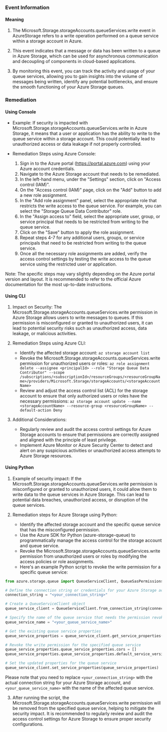
### Event Information

#### Meaning

1. The Microsoft.Storage.storageAccounts.queueServices.write event in AzureStorage refers to a write operation performed on a queue service within a storage account in Azure.

2. This event indicates that a message or data has been written to a queue in Azure Storage, which can be used for asynchronous communication and decoupling of components in cloud-based applications.

3. By monitoring this event, you can track the activity and usage of your queue services, allowing you to gain insights into the volume of messages being written, identify any potential bottlenecks, and ensure the smooth functioning of your Azure Storage queues.

### Remediation

#### Using Console

- Example: If security is impacted with Microsoft.Storage.storageAccounts.queueServices.write in Azure Storage, it means that a user or application has the ability to write to the queue service within a storage account. This could potentially lead to unauthorized access or data leakage if not properly controlled.

- Remediation Steps using Azure Console:
  1. Sign in to the Azure portal (https://portal.azure.com) using your Azure account credentials.
  2. Navigate to the Azure Storage account that needs to be remediated.
  3. In the left-hand menu, under the "Settings" section, click on "Access control (IAM)".
  4. On the "Access control (IAM)" page, click on the "Add" button to add a new role assignment.
  5. In the "Add role assignment" panel, select the appropriate role that restricts the write access to the queue service. For example, you can select the "Storage Queue Data Contributor" role.
  6. In the "Assign access to" field, select the appropriate user, group, or service principal that needs to be restricted from writing to the queue service.
  7. Click on the "Save" button to apply the role assignment.
  8. Repeat steps 4-7 for any additional users, groups, or service principals that need to be restricted from writing to the queue service.
  9. Once all the necessary role assignments are added, verify the access control settings by testing the write access to the queue service using the restricted user or application.

Note: The specific steps may vary slightly depending on the Azure portal version and layout. It is recommended to refer to the official Azure documentation for the most up-to-date instructions.

#### Using CLI

1. Impact on Security: The Microsoft.Storage.storageAccounts.queueServices.write permission in Azure Storage allows users to write messages to queues. If this permission is misconfigured or granted to unauthorized users, it can lead to potential security risks such as unauthorized access, data leakage, or malicious activities.

2. Remediation Steps using Azure CLI:
   - Identify the affected storage account: `az storage account list`
   - Revoke the Microsoft.Storage.storageAccounts.queueServices.write permission for unauthorized users or roles: 
     `az role assignment delete --assignee <principalId> --role "Storage Queue Data Contributor" --scope /subscriptions/<subscriptionId>/resourceGroups/<resourceGroupName>/providers/Microsoft.Storage/storageAccounts/<storageAccountName>`
   - Review and adjust the access control list (ACL) for the storage account to ensure that only authorized users or roles have the necessary permissions: 
     `az storage account update --name <storageAccountName> --resource-group <resourceGroupName> --default-action Deny`

3. Additional Considerations:
   - Regularly review and audit the access control settings for Azure Storage accounts to ensure that permissions are correctly assigned and aligned with the principle of least privilege.
   - Implement Azure Monitor or Azure Security Center to detect and alert on any suspicious activities or unauthorized access attempts to Azure Storage resources.

#### Using Python

1. Example of security impact: If the Microsoft.Storage.storageAccounts.queueServices.write permission is misconfigured or granted to unauthorized users, it could allow them to write data to the queue services in Azure Storage. This can lead to potential data breaches, unauthorized access, or disruption of the queue services.

2. Remediation steps for Azure Storage using Python:
   - Identify the affected storage account and the specific queue service that has the misconfigured permission.
   - Use the Azure SDK for Python (azure-storage-queue) to programmatically manage the access control for the storage account and queue service.
   - Revoke the Microsoft.Storage.storageAccounts.queueServices.write permission from unauthorized users or roles by modifying the access policies or role assignments.
   - Here's an example Python script to revoke the write permission for a specific queue service:

```python
from azure.storage.queue import QueueServiceClient, QueueSasPermissions

# Define the connection string or credentials for your Azure Storage account
connection_string = "<your_connection_string>"

# Create a QueueServiceClient object
queue_service_client = QueueServiceClient.from_connection_string(connection_string)

# Specify the name of the queue service that needs the permission revoked
queue_service_name = "<your_queue_service_name>"

# Get the existing queue service properties
queue_service_properties = queue_service_client.get_service_properties()

# Revoke the write permission for the specified queue service
queue_service_properties.queue_service_properties.cors = []
queue_service_properties.queue_service_properties.default_service_version = "2019-07-07"

# Set the updated properties for the queue service
queue_service_client.set_service_properties(queue_service_properties)
```

Please note that you need to replace `<your_connection_string>` with the actual connection string for your Azure Storage account, and `<your_queue_service_name>` with the name of the affected queue service.

3. After running the script, the Microsoft.Storage.storageAccounts.queueServices.write permission will be removed from the specified queue service, helping to mitigate the security impact. It is recommended to regularly review and audit the access control settings for Azure Storage to ensure proper security configurations.

